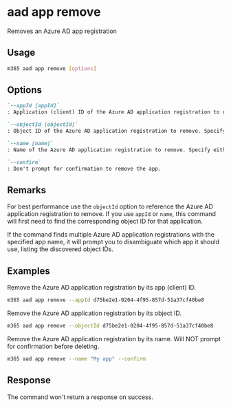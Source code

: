 
# aad app remove

Removes an Azure AD app registration

## Usage

```sh
m365 aad app remove [options]
```

## Options

```md definition-list
`--appId [appId]`
: Application (client) ID of the Azure AD application registration to remove. Specify either `appId`, `objectId` or `name` but not multiple.

`--objectId [objectId]`
: Object ID of the Azure AD application registration to remove. Specify either `appId`, `objectId` or `name` but not multiple.

`--name [name]`
: Name of the Azure AD application registration to remove. Specify either `appId`, `objectId` or `name` but not multiple.

`--confirm`
: Don't prompt for confirmation to remove the app.
```

<Global />

## Remarks

For best performance use the `objectId` option to reference the Azure AD application registration to remove. If you use `appId` or `name`, this command will first need to find the corresponding object ID for that application.

If the command finds multiple Azure AD application registrations with the specified app name, it will prompt you to disambiguate which app it should use, listing the discovered object IDs.

## Examples

Remove the Azure AD application registration by its app (client) ID.

```sh
m365 aad app remove --appId d75be2e1-0204-4f95-857d-51a37cf40be8
```

Remove the Azure AD application registration by its object ID.

```sh
m365 aad app remove --objectId d75be2e1-0204-4f95-857d-51a37cf40be8
```

Remove the Azure AD application registration by its name. Will NOT prompt for confirmation before deleting.

```sh
m365 aad app remove --name "My app" --confirm
```

## Response

The command won't return a response on success.
